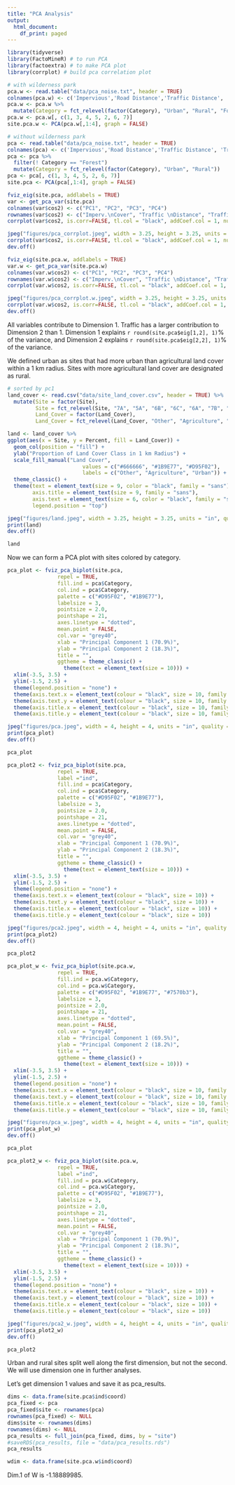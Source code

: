 ```yaml
---
title: "PCA Analysis"
output:
  html_document:
    df_print: paged
---
```

```r
library(tidyverse)
library(FactoMineR) # to run PCA
library(factoextra) # to make PCA plot
library(corrplot) # build pca correlation plot
```

```r
# with wilderness park
pca.w <- read.table("data/pca_noise.txt", header = TRUE)
colnames(pca.w) <- c('Impervious','Road Distance','Traffic Distance', 'Traffic', 'Road Length', 'Traffic Impact', 'Category')
pca.w <- pca.w %>% 
  mutate(Category = fct_relevel(factor(Category), "Urban", "Rural", "Forest"))
pca.w <- pca.w[, c(1, 3, 4, 5, 2, 6, 7)]
site.pca.w <- PCA(pca.w[,1:4], graph = FALSE)

# without wilderness park
pca <- read.table("data/pca_noise.txt", header = TRUE)
colnames(pca) <- c('Impervious','Road Distance','Traffic Distance', 'Traffic', 'Road Length', 'Traffic Impact', 'Category')
pca <- pca %>% 
  filter(! Category == "Forest")
  mutate(Category = fct_relevel(factor(Category), "Urban", "Rural"))
pca <- pca[, c(1, 3, 4, 5, 2, 6, 7)]
site.pca <- PCA(pca[,1:4], graph = FALSE)
```

```r
fviz_eig(site.pca, addlabels = TRUE)
var <- get_pca_var(site.pca)
colnames(var$cos2) <- c("PC1", "PC2", "PC3", "PC4")
rownames(var$cos2) <- c("Imperv.\nCover", "Traffic \nDistance", "Traffic", "Road \nLength")
corrplot(var$cos2, is.corr=FALSE, tl.col = "black", addCoef.col = 1, number.cex = 0.5, tl.cex = 0.5, cl.cex = 0.5)

jpeg("figures/pca_corrplot.jpeg", width = 3.25, height = 3.25, units = "in", quality = 100, res = 300)
corrplot(var$cos2, is.corr=FALSE, tl.col = "black", addCoef.col = 1, number.cex = 0.5, tl.cex = 0.5, cl.cex = 0.5)
dev.off()

fviz_eig(site.pca.w, addlabels = TRUE)
var.w <- get_pca_var(site.pca.w)
colnames(var.w$cos2) <- c("PC1", "PC2", "PC3", "PC4")
rownames(var.w$cos2) <- c("Imperv.\nCover", "Traffic \nDistance", "Traffic", "Road \nLength")
corrplot(var.w$cos2, is.corr=FALSE, tl.col = "black", addCoef.col = 1, number.cex = 0.5, tl.cex = 0.5, cl.cex = 0.5)

jpeg("figures/pca_corrplot.w.jpeg", width = 3.25, height = 3.25, units = "in", quality = 100, res = 300)
corrplot(var.w$cos2, is.corr=FALSE, tl.col = "black", addCoef.col = 1, number.cex = 0.5, tl.cex = 0.5, cl.cex = 0.5)
dev.off()
```

All variables contribute to Dimension 1. Traffic has a larger contribution to Dimension 2 than 1. Dimension 1 explains `r round(site.pca$eig[1,2], 1)`% of the variance, and Dimension 2 explains `r round(site.pca$eig[2,2], 1)`% of the variance. 

We defined urban as sites that had more urban than agricultural land cover within a 1 km radius. Sites with more agricultural land cover are designated as rural.

```r
# sorted by pc1
land_cover <- read.csv("data/site_land_cover.csv", header = TRUE) %>% 
  mutate(Site = factor(Site),
         Site = fct_relevel(Site, "7A", "5A", "6B", "6C", "6A", "7B", "3B", "2C", "1A", "3C", "1B", "2A", "2B", "4C", "8A", "7C", "5B", "5C", "3A", "1C", "4A", "4B", "8B"),
         Land_Cover = factor(Land_Cover),
         Land_Cover = fct_relevel(Land_Cover, "Other", "Agriculture", "Urban"))

land <- land_cover %>% 
ggplot(aes(x = Site, y = Percent, fill = Land_Cover)) +
  geom_col(position = "fill") +
  ylab("Proportion of Land Cover Class in 1 km Radius") +
  scale_fill_manual("Land Cover", 
                        values = c("#666666", "#1B9E77", "#D95F02"), 
                        labels = c("Other", "Agriculture", "Urban")) +
  theme_classic() +
  theme(text = element_text(size = 9, color = "black", family = "sans"), 
        axis.title = element_text(size = 9, family = "sans"), 
        axis.text = element_text(size = 6, color = "black", family = "sans"),
        legend.position = "top")

jpeg("figures/land.jpeg", width = 3.25, height = 3.25, units = "in", quality = 100, res = 300)
print(land)
dev.off()

land
```

Now we can form a PCA plot with sites colored by category.

```r
pca_plot <- fviz_pca_biplot(site.pca,
                repel = TRUE,
                fill.ind = pca$Category,
                col.ind = pca$Category,
                palette = c("#D95F02", "#1B9E77"),
                labelsize = 3,
                pointsize = 2.0,
                pointshape = 21,
                axes.linetype = "dotted",
                mean.point = FALSE,
                col.var = "grey40",
                xlab = "Principal Component 1 (70.9%)",
                ylab = "Principal Component 2 (18.3%)",
                title = "",
                ggtheme = theme_classic() + 
                  theme(text = element_text(size = 10))) +
  xlim(-3.5, 3.5) +
  ylim(-1.5, 2.5) +
  theme(legend.position = "none") +
  theme(axis.text.x = element_text(colour = "black", size = 10, family = "sans")) +
  theme(axis.text.y = element_text(colour = "black", size = 10, family = "sans")) +
  theme(axis.title.x = element_text(colour = "black", size = 10, family = "sans")) +
  theme(axis.title.y = element_text(colour = "black", size = 10, family = "sans")) 

jpeg("figures/pca.jpeg", width = 4, height = 4, units = "in", quality = 100, res = 300)
print(pca_plot)
dev.off()

pca_plot

pca_plot2 <- fviz_pca_biplot(site.pca,
                repel = TRUE,
                label ="ind",
                fill.ind = pca$Category,
                col.ind = pca$Category,
                palette = c("#D95F02", "#1B9E77"),
                labelsize = 3,
                pointsize = 2.0,
                pointshape = 21,
                axes.linetype = "dotted",
                mean.point = FALSE,
                col.var = "grey40",
                xlab = "Principal Component 1 (70.9%)",
                ylab = "Principal Component 2 (18.3%)",
                title = "",
                ggtheme = theme_classic() + 
                  theme(text = element_text(size = 10))) +
  xlim(-3.5, 3.5) +
  ylim(-1.5, 2.5) +
  theme(legend.position = "none") +
  theme(axis.text.x = element_text(colour = "black", size = 10)) +
  theme(axis.text.y = element_text(colour = "black", size = 10)) +
  theme(axis.title.x = element_text(colour = "black", size = 10)) +
  theme(axis.title.y = element_text(colour = "black", size = 10)) 

jpeg("figures/pca2.jpeg", width = 4, height = 4, units = "in", quality = 100, res = 300)
print(pca_plot2)
dev.off()

pca_plot2
```

```r
pca_plot_w <- fviz_pca_biplot(site.pca.w,
                repel = TRUE,
                fill.ind = pca.w$Category,
                col.ind = pca.w$Category,
                palette = c("#D95F02", "#1B9E77", "#7570b3"),
                labelsize = 3,
                pointsize = 2.0,
                pointshape = 21,
                axes.linetype = "dotted",
                mean.point = FALSE,
                col.var = "grey40",
                xlab = "Principal Component 1 (69.5%)",
                ylab = "Principal Component 2 (18.2%)",
                title = "",
                ggtheme = theme_classic() + 
                  theme(text = element_text(size = 10))) +
  xlim(-3.5, 3.5) +
  ylim(-1.5, 2.5) +
  theme(legend.position = "none") +
  theme(axis.text.x = element_text(colour = "black", size = 10, family = "sans")) +
  theme(axis.text.y = element_text(colour = "black", size = 10, family = "sans")) +
  theme(axis.title.x = element_text(colour = "black", size = 10, family = "sans")) +
  theme(axis.title.y = element_text(colour = "black", size = 10, family = "sans")) 

jpeg("figures/pca_w.jpeg", width = 4, height = 4, units = "in", quality = 100, res = 300)
print(pca_plot_w)
dev.off()

pca_plot

pca_plot2_w <- fviz_pca_biplot(site.pca.w,
                repel = TRUE,
                label ="ind",
                fill.ind = pca.w$Category,
                col.ind = pca.w$Category,
                palette = c("#D95F02", "#1B9E77"),
                labelsize = 3,
                pointsize = 2.0,
                pointshape = 21,
                axes.linetype = "dotted",
                mean.point = FALSE,
                col.var = "grey40",
                xlab = "Principal Component 1 (70.9%)",
                ylab = "Principal Component 2 (18.3%)",
                title = "",
                ggtheme = theme_classic() + 
                  theme(text = element_text(size = 10))) +
  xlim(-3.5, 3.5) +
  ylim(-1.5, 2.5) +
  theme(legend.position = "none") +
  theme(axis.text.x = element_text(colour = "black", size = 10)) +
  theme(axis.text.y = element_text(colour = "black", size = 10)) +
  theme(axis.title.x = element_text(colour = "black", size = 10)) +
  theme(axis.title.y = element_text(colour = "black", size = 10)) 

jpeg("figures/pca2_w.jpeg", width = 4, height = 4, units = "in", quality = 100, res = 300)
print(pca_plot2_w)
dev.off()

pca_plot2
```

Urban and rural sites split well along the first dimension, but not the second. We will use dimension one in further analyses. 

Let's get dimension 1 values and save it as pca_results. 

```r
dims <- data.frame(site.pca$ind$coord)
pca_fixed <- pca 
pca_fixed$site <- rownames(pca)
rownames(pca_fixed) <- NULL
dims$site <- rownames(dims)
rownames(dims) <- NULL
pca_results <- full_join(pca_fixed, dims, by = "site")
#saveRDS(pca_results, file = "data/pca_results.rds")
pca_results

wdim <- data.frame(site.pca.w$ind$coord)
```

Dim.1 of W is -1.18889985. 